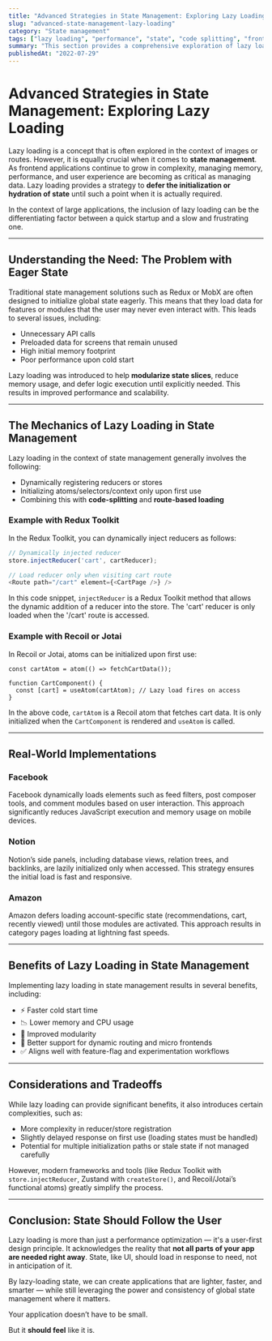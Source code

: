 ```yaml
---
title: "Advanced Strategies in State Management: Exploring Lazy Loading"
slug: "advanced-state-management-lazy-loading"
category: "State management"
tags: ["lazy loading", "performance", "state", "code splitting", "frontend architecture"]
summary: "This section provides a comprehensive exploration of lazy loading within the context of state management — elaborating on why it is vital, how to implement it, and how modern applications like Facebook, Amazon, and Notion leverage it to enhance speed and reduce memory overhead."
publishedAt: "2022-07-29"
---
```


# Advanced Strategies in State Management: Exploring Lazy Loading

Lazy loading is a concept that is often explored in the context of images or routes. However, it is equally crucial when it comes to **state management**. As frontend applications continue to grow in complexity, managing memory, performance, and user experience are becoming as critical as managing data. Lazy loading provides a strategy to **defer the initialization or hydration of state** until such a point when it is actually required.

In the context of large applications, the inclusion of lazy loading can be the differentiating factor between a quick startup and a slow and frustrating one.

---

## Understanding the Need: The Problem with Eager State

Traditional state management solutions such as Redux or MobX are often designed to initialize global state eagerly. This means that they load data for features or modules that the user may never even interact with. This leads to several issues, including:
- Unnecessary API calls
- Preloaded data for screens that remain unused
- High initial memory footprint
- Poor performance upon cold start

Lazy loading was introduced to help **modularize state slices**, reduce memory usage, and defer logic execution until explicitly needed. This results in improved performance and scalability.

---

## The Mechanics of Lazy Loading in State Management

Lazy loading in the context of state management generally involves the following:
- Dynamically registering reducers or stores
- Initializing atoms/selectors/context only upon first use
- Combining this with **code-splitting** and **route-based loading**

### Example with Redux Toolkit

In the Redux Toolkit, you can dynamically inject reducers as follows:

```ts
// Dynamically injected reducer
store.injectReducer('cart', cartReducer);

// Load reducer only when visiting cart route
<Route path="/cart" element={<CartPage />} />
```
In this code snippet, `injectReducer` is a Redux Toolkit method that allows the dynamic addition of a reducer into the store. The 'cart' reducer is only loaded when the '/cart' route is accessed.

### Example with Recoil or Jotai

In Recoil or Jotai, atoms can be initialized upon first use:

```tsx
const cartAtom = atom(() => fetchCartData());

function CartComponent() {
  const [cart] = useAtom(cartAtom); // Lazy load fires on access
}
```
In the above code, `cartAtom` is a Recoil atom that fetches cart data. It is only initialized when the `CartComponent` is rendered and `useAtom` is called.

---

## Real-World Implementations

### Facebook

Facebook dynamically loads elements such as feed filters, post composer tools, and comment modules based on user interaction. This approach significantly reduces JavaScript execution and memory usage on mobile devices.

### Notion

Notion’s side panels, including database views, relation trees, and backlinks, are lazily initialized only when accessed. This strategy ensures the initial load is fast and responsive.

### Amazon

Amazon defers loading account-specific state (recommendations, cart, recently viewed) until those modules are activated. This approach results in category pages loading at lightning fast speeds.

---

## Benefits of Lazy Loading in State Management

Implementing lazy loading in state management results in several benefits, including:
- ⚡ Faster cold start time
- 📉 Lower memory and CPU usage
- 🧩 Improved modularity
- 🔄 Better support for dynamic routing and micro frontends
- ✅ Aligns well with feature-flag and experimentation workflows

---

## Considerations and Tradeoffs

While lazy loading can provide significant benefits, it also introduces certain complexities, such as:
- More complexity in reducer/store registration
- Slightly delayed response on first use (loading states must be handled)
- Potential for multiple initialization paths or stale state if not managed carefully

However, modern frameworks and tools (like Redux Toolkit with `store.injectReducer`, Zustand with `createStore()`, and Recoil/Jotai’s functional atoms) greatly simplify the process.

---

## Conclusion: State Should Follow the User

Lazy loading is more than just a performance optimization — it's a user-first design principle. It acknowledges the reality that **not all parts of your app are needed right away**. State, like UI, should load in response to need, not in anticipation of it.

By lazy-loading state, we can create applications that are lighter, faster, and smarter — while still leveraging the power and consistency of global state management where it matters.

Your application doesn’t have to be small.

But it **should feel** like it is.